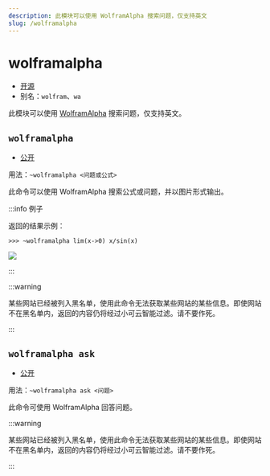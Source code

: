 ```yaml
---
description: 此模块可以使用 WolframAlpha 搜索问题，仅支持英文
slug: /wolframalpha
---
```


# wolframalpha

-   [开源](help/faq#为什么有些模块没有开源)
-   别名：`wolfram`、`wa`

此模块可以使用 [WolframAlpha](https://wolframalpha.com/) 搜索问题，仅支持英文。

## `wolframalpha`

-   [公开](permissions)

用法：`~wolframalpha <问题或公式>`

此命令可以使用 WolframAlpha 搜索公式或问题，并以图片形式输出。

:::info 例子

返回的结果示例：

```
>>> ~wolframalpha lim(x->0) x/sin(x)
```

![](https://z1.ax1x.com/2023/11/12/piG8jqe.png)

:::

:::warning

某些网站已经被列入黑名单，使用此命令无法获取某些网站的某些信息。即使网站不在黑名单内，返回的内容仍将经过小可云智能过滤。请不要作死。

:::

## `wolframalpha ask`

-   [公开](permissions)

用法：`~wolframalpha ask <问题>`

此命令可使用 WolframAlpha 回答问题。

:::warning

某些网站已经被列入黑名单，使用此命令无法获取某些网站的某些信息。即使网站不在黑名单内，返回的内容仍将经过小可云智能过滤。请不要作死。

:::
